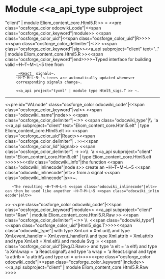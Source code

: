 =Module <<a_api_type subproject="client" | module Eliom_content_core.Html5.R >> =
<<pre class="ocsforge_color odocwiki_code"|<<span class="ocsforge_color_keyword"|module>> <<span class="ocsforge_color_uid"|<<span class="ocsforge_color_uid"|R>>>> <<span class="ocsforge_color_delimiter"|~:>> <<span class="ocsforge_color_keyword"|sig>><<a_api subproject="client" text=".." | module Eliom_content_core.Html5.R >><<span class="ocsforge_color_keyword"|end>>>>~Typed interface for building valid ~H~T~M~L~5 tree from
      [[ http://erratique.ch/software/react| ~React ]] signals~.
      ~H~T~M~L~5~'s trees are automatically updated whenever
      corresponding signals change~.


      <<a_api project="tyxml" | module type Html5_sigs.T >> ~.

----
<<pre id="VALnode" class="ocsforge_color odocwiki_code"|<<span class="ocsforge_color_keyword"|val>> <<span class="odocwiki_name"|node>> <<span class="ocsforge_color_delimiter"|~:>> <<span class="odocwiki_type"|\\  'a <<a_api subproject="client" text="Eliom_content_core.Html5.elt" | type Eliom_content_core.Html5.elt >> <<span class="ocsforge_color_uid"|React>><<span class="ocsforge_color_delimiter"| . >><<span class="ocsforge_color_lid"|signal>> <<span class="ocsforge_color_delimiter"| -> >>\\  'a <<a_api subproject="client" text="Eliom_content_core.Html5.elt" | type Eliom_content_core.Html5.elt >>>>>><<div class="odocwiki_info"|the function <<span class="odocwiki_inlinecode"|node s>> create an ~H~T~M~L~5 <<span class="odocwiki_inlinecode"|elt>> from a signal <<span class="odocwiki_inlinecode"|s>>~.
    ~The resulting ~H~T~M~L~5 <<span class="odocwiki_inlinecode"|elt>> can then be used like anyother ~H~T~M~L~5 <<span class="odocwiki_inlinecode"|elt>>
>>
<<pre class="ocsforge_color odocwiki_code"|<<span class="ocsforge_color_keyword"|module>> <<a_api subproject="client" text="Raw" | module Eliom_content_core.Html5.R.Raw >> <<span class="ocsforge_color_delimiter"|~:>> \\  <<span class="odocwiki_type"|<<span class="ocsforge_color_uid"|Html5_sigs.T>>>><<span class="odocwiki_type"| with type Xml.uri = Xml.uri\\          and type Xml.event_handler = Xml.event_handler\\          and type Xml.attrib = Xml.attrib and type Xml.elt = Xml.elt\\          and module Svg := <<span class="ocsforge_color_uid"|Svg.D.Raw>> and type 'a elt = 'a elt\\          and type 'a Xml.wrap = 'a React.signal\\          and type 'a wrap = 'a React.signal and type 'a attrib = 'a attrib\\          and type uri = uri>>>><<pre class="ocsforge_color odocwiki_code"|<<span class="ocsforge_color_keyword"|include>> <<a_api subproject="client" | module Eliom_content_core.Html5.R.Raw >>>>
